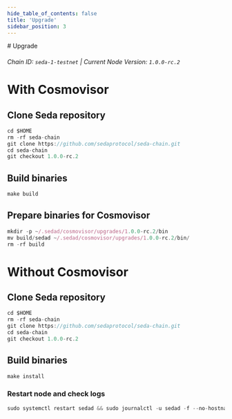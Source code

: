 ```yaml
---
hide_table_of_contents: false
title: 'Upgrade'
sidebar_position: 3
---
```


<div class="h1-with-icon icon-seda">
  # Upgrade
</div>

###### Chain ID: `seda-1-testnet` | Current Node Version: `1.0.0-rc.2`

# With Cosmovisor

## Clone Seda repository

```js
cd $HOME
rm -rf seda-chain
git clone https://github.com/sedaprotocol/seda-chain.git
cd seda-chain
git checkout 1.0.0-rc.2
```

## Build binaries

```js
make build
```

## Prepare binaries for Cosmovisor

```js
mkdir -p ~/.sedad/cosmovisor/upgrades/1.0.0-rc.2/bin
mv build/sedad ~/.sedad/cosmovisor/upgrades/1.0.0-rc.2/bin/
rm -rf build
```

# Without Cosmovisor

## Clone Seda repository

```js
cd $HOME
rm -rf seda-chain
git clone https://github.com/sedaprotocol/seda-chain.git
cd seda-chain
git checkout 1.0.0-rc.2
```

## Build binaries

```js
make install
```

### Restart node and check logs

```js
sudo systemctl restart sedad && sudo journalctl -u sedad -f --no-hostname -o cat
```
